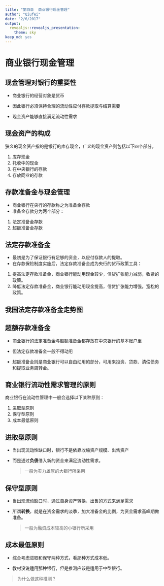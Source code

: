 ```yaml
---
title: "第四章  商业银行现金管理"
author: "Qiufei"
date: "2/6/2017"
output:
  revealjs::revealjs_presentation:
    theme: sky
keep_md: yes
---
```




#   商业银行现金管理 #


## 现金管理对银行的重要性 ##

* 商业银行的经营对象是货币

* 因此银行必须保持合理的流动性应付存款提取与结算需要

* 现金资产能够直接满足流动性需求

## 现金资产的构成 ##

狭义的现金资产指的是银行的库存现金，广义的现金资产则包括以下四个部分。

1. 库存现金
2. 托收中的现金
3. 在中央银行的存款
4. 存放同业的存款

## 存款准备金与现金管理 ##

* 商业银行在央行的存款称之为准备金存款
* 准备金存款分为两个部分：
1. 法定准备金存款
2. 超额准备金存款

## 法定存款准备金 ##

* 最初是为了保证银行有足够的资金，以应付存款人的提取。
* 在存款保险制度实施后，法定存款准备金成为央行的货币政策工具：
1. 提高法定存款准备金，商业银行能动用现金较少，信贷扩张能力减弱，收紧的政策。
2. 降低法定存款准备金，商业银行能动用现金提高，信贷扩张能力增强，宽松的政策。


## 我国法定存款准备金走势图 ##



## 超额存款准备金 ##

* 商业银行的法定准备金与超额准备金都存放在中央银行的基本账户里

* 但法定存款准备金一般不得动用

* 超额准备金则是商业银行可以自由动用的部分，可用来投资、贷款、清偿债务和提取业务周转金。


## 商业银行流动性需求管理的原则 ##

商业银行在流动性管理中一般会选择以下某种原则：

1. 进取型原则
2. 保守型原则
3. 成本最低原则

## 进取型原则 ##

* 当出现流动性缺口时，银行不是依靠收缩资产规模、出售资产

* 而是通过**负债**借入新的资金来满足流动性需求。

    > 一般为实力雄厚的大银行所采用

## 保守型原则 ##
* 当出现流动缺口时，通过自身资产转换、出售的方式来满足需求
* 所谓**转换**，就是在资金需求的淡季，加大准备金的比例，为资金需求高峰期做准备。

	> 一般为融资成本较高的小银行所采用

## 成本最低原则 ##

* 综合考虑进取和保守两种方式，看那种方式成本低。

* 教材没说适用那种银行，但是推测应该是适用于中型银行。

> 为什么做这种推测？




